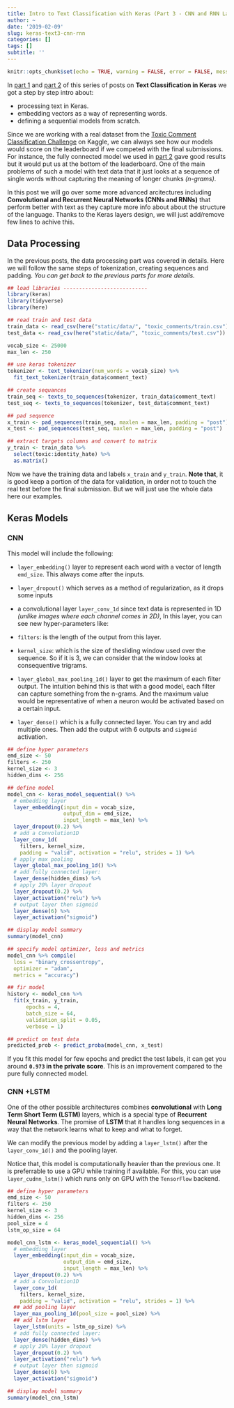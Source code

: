 ```yaml
---
title: Intro to Text Classification with Keras (Part 3 - CNN and RNN Layers)
author: ~
date: '2019-02-09'
slug: keras-text3-cnn-rnn
categories: []
tags: []
subtitle: ''
---
```


```r
knitr::opts_chunk$set(echo = TRUE, warning = FALSE, error = FALSE, message = FALSE)
```

In [part 1](https://www.onceupondata.com/2019/01/21/keras-text-part1/) and [part 2](https://www.onceupondata.com/2019/01/24/keras-text2-multilabel-classification/) of this series of posts on **Text Classification in Keras** we got a step by step intro about:

- processing text in Keras.
- embedding vectors as a way of representing words. 
- defining a sequential models from scratch.

Since we are working with a real dataset from the [Toxic Comment Classification Challenge](https://www.kaggle.com/c/jigsaw-toxic-comment-classification-challenge) on Kaggle, we can always see how our models would score on the leaderboard if we competed with the final submissions. For instance, the fully connected model we used in [part 2](https://www.onceupondata.com/2019/01/24/keras-text2-multilabel-classification/) gave good results but it would put us at the bottom of the leaderboard. One of the main problems of such a model with text data that it just looks at a sequence of single words without capturing the meaning of longer chunks *(n-grams)*.

In this post we will go over some more advanced arcitectures including **Convolutional and Recurrent Neural Networks (CNNs and RNNs)** that perform better with text as they capture more info about about the structure of the language. Thanks to the Keras layers design, we will just add/remove few lines to achive this.


## Data Processing

In the previous posts, the data processing part was covered in details. Here we will follow the same steps of tokenization, creating sequences and padding. *You can get back to the previous parts for more details.*

```r
## load libraries ---------------------------
library(keras)
library(tidyverse)
library(here)
```

```r
## read train and test data
train_data <- read_csv(here("static/data/", "toxic_comments/train.csv"))
test_data <- read_csv(here("static/data/", "toxic_comments/test.csv"))
```

```r
vocab_size <- 25000
max_len <- 250

## use keras tokenizer
tokenizer <- text_tokenizer(num_words = vocab_size) %>% 
  fit_text_tokenizer(train_data$comment_text)

## create sequances
train_seq <- texts_to_sequences(tokenizer, train_data$comment_text)
test_seq <- texts_to_sequences(tokenizer, test_data$comment_text)

## pad sequence
x_train <- pad_sequences(train_seq, maxlen = max_len, padding = "post")
x_test <- pad_sequences(test_seq, maxlen = max_len, padding = "post")
```

```r
## extract targets columns and convert to matrix
y_train <- train_data %>% 
  select(toxic:identity_hate) %>% 
  as.matrix()
```

Now we have the training data and labels `x_train` and `y_train`. **Note that**, it is good keep a portion of the data for validation, in order not to touch the real test before the final submission. But we will just use the whole data here our examples.


## Keras Models

### CNN

This model will include the following:

- `layer_embedding()` layer to represent each word with a vector of length `emd_size`. This always come after the inputs.

- `layer_dropout()` which serves as a method of regularization, as it drops some inputs 

- a convolutional layer `layer_conv_1d` since text data is represented in 1D *(unlike images where each channel comes in 2D)*, In this layer, you can see new hyper-parameters like:

+ `filters`: is the length of the output from this layer.
+ `kernel_size`: which is the size  of thesliding window used over the sequence. So if it is 3, we can consider that the window looks at consequentive trigrams. 

- `layer_global_max_pooling_1d()` layer to get the maximum of each filter output. The intuition behind this is that with a good model, each filter can capture something from  the n-grams. And the maximum value would be representative of when a neuron would be activated based on a certain input.

- `layer_dense()` which is a fully connected layer. You can  try and add multiple ones. Then add the output with 6 outputs and `sigmoid` activation.

```r
## define hyper parameters
emd_size <- 50
filters <- 250
kernel_size <- 3
hidden_dims <- 256
```

```r
## define model
model_cnn <- keras_model_sequential() %>% 
  # embedding layer
  layer_embedding(input_dim = vocab_size,
                  output_dim = emd_size,
                  input_length = max_len) %>%
  layer_dropout(0.2) %>%
  # add a Convolution1D
  layer_conv_1d(
    filters, kernel_size, 
    padding = "valid", activation = "relu", strides = 1) %>%
  # apply max pooling
  layer_global_max_pooling_1d() %>%
  # add fully connected layer:
  layer_dense(hidden_dims) %>%
  # apply 20% layer dropout
  layer_dropout(0.2) %>%
  layer_activation("relu") %>%
  # output layer then sigmoid
  layer_dense(6) %>%
  layer_activation("sigmoid") 

## display model summary
summary(model_cnn)
```

```r
## specify model optimizer, loss and metrics
model_cnn %>% compile(
  loss = "binary_crossentropy",
  optimizer = "adam",
  metrics = "accuracy")

## fir model
history <- model_cnn %>% 
  fit(x_train, y_train,
      epochs = 4,
      batch_size = 64,
      validation_split = 0.05,
      verbose = 1)
```
```r
## predict on test data
predicted_prob <- predict_proba(model_cnn, x_test)
```

If you fit this model for few epochs and predict the test labels,  it can get you around **`0.973` in the private score**. This is an improvement compared to the pure fully connected model.


### CNN +LSTM

One of the other possible architectures combines **convolutional** with **Long Term Short Term (LSTM)** layers, which is a special type of **Recurrent Neural Networks**. The promise of **LSTM** that it handles long sequences in a way that the network learns what to keep and what to forget. 

We can modify the previous model by adding a `layer_lstm()` after the `layer_conv_1d()` and the pooling layer. 

Notice that, this model is computationally heavier than the previous one. It is preferrable to use a GPU while training if available. For this, you can use `layer_cudnn_lstm()` which runs only on GPU with the `TensorFlow` backend.

```r
## define hyper parameters
emd_size <- 50
filters <- 250
kernel_size <- 3
hidden_dims <- 256
pool_size = 4
lstm_op_size = 64
```

```r
model_cnn_lstm <- keras_model_sequential() %>% 
  # embedding layer
  layer_embedding(input_dim = vocab_size,
                  output_dim = emd_size,
                  input_length = max_len) %>%
  layer_dropout(0.2) %>%
  # add a Convolution1D
  layer_conv_1d(
    filters, kernel_size, 
    padding = "valid", activation = "relu", strides = 1) %>%
  ## add pooling layer
  layer_max_pooling_1d(pool_size = pool_size) %>% 
  ## add lstm layer
  layer_lstm(units = lstm_op_size) %>% 
  # add fully connected layer:
  layer_dense(hidden_dims) %>%
  # apply 20% layer dropout
  layer_dropout(0.2) %>%
  layer_activation("relu") %>%
  # output layer then sigmoid
  layer_dense(6) %>%
  layer_activation("sigmoid") 

## display model summary
summary(model_cnn_lstm)
```



